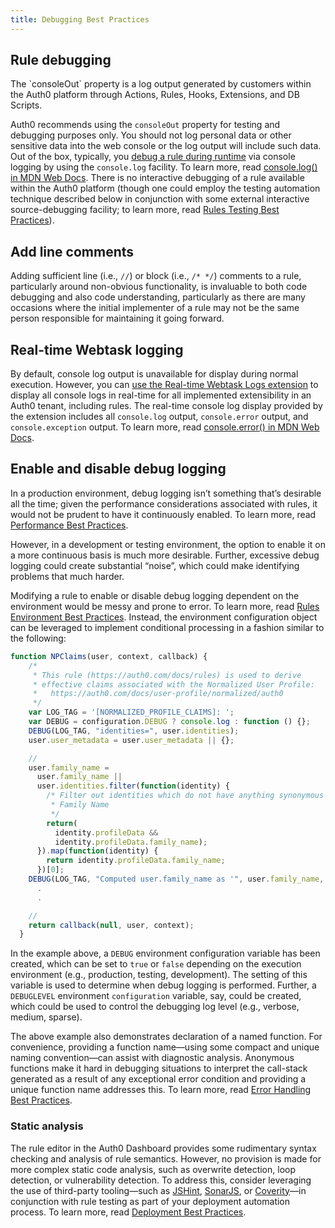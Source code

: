 ```yaml
---
title: Debugging Best Practices
---
```


## Rule debugging

<Warning>
The `consoleOut` property is a log output generated by customers within the Auth0 platform through Actions, Rules, Hooks, Extensions, and DB Scripts. 

Auth0 recommends using the `consoleOut` property for testing and debugging purposes only. You should not log personal data or other sensitive data into the web console or the log output will include such data.
</Warning>
Out of the box, typically, you [debug a rule during runtime](https://auth0.com/docs/customize/rules/debug-rules) via console logging by using the `console.log` facility. To learn more, read [console.log() in MDN Web Docs](https://developer.mozilla.org/en-US/docs/Web/API/Console/log). There is no interactive debugging of a rule available within the Auth0 platform (though one could employ the testing automation technique described below in conjunction with some external interactive source-debugging facility; to learn more, read [Rules Testing Best Practices](https://auth0.com/docs/rules-best-practices/rules-testing-best-practices)).

## Add line comments

Adding sufficient line (i.e., `//`) or block (i.e., `/* */`) comments to a rule, particularly around non-obvious functionality, is invaluable to both code debugging and also code understanding, particularly as there are many occasions where the initial implementer of a rule may not be the same person responsible for maintaining it going forward.

## Real-time Webtask logging

By default, console log output is unavailable for display during normal execution. However, you can [use the Real-time Webtask Logs extension](https://auth0.com/docs/customize/extensions/real-time-webtask-logs) to display all console logs in real-time for all implemented extensibility in an Auth0 tenant, including rules. The real-time console log display provided by the extension includes all `console.log` output, `console.error` output, and `console.exception` output. To learn more, read [console.error() in MDN Web Docs](https://developer.mozilla.org/en-US/docs/Web/API/Console/error).

## Enable and disable debug logging

In a production environment, debug logging isn’t something that’s desirable all the time; given the performance considerations associated with rules, it would not be prudent to have it continuously enabled. To learn more, read [Performance Best Practices](https://auth0.com/docs/troubleshoot/performance-best-practices).

However, in a development or testing environment, the option to enable it on a more continuous basis is much more desirable. Further, excessive debug logging could create substantial “noise”, which could make identifying problems that much harder.

Modifying a rule to enable or disable debug logging dependent on the environment would be messy and prone to error. To learn more, read [Rules Environment Best Practices](https://auth0.com/docs/rules-best-practices/rules-environment-best-practices). Instead, the environment configuration object can be leveraged to implement conditional processing in a fashion similar to the following:

```js
function NPClaims(user, context, callback) {
    /*
     * This rule (https://auth0.com/docs/rules) is used to derive
     * effective claims associated with the Normalized User Profile:
     *   https://auth0.com/docs/user-profile/normalized/auth0
     */
    var LOG_TAG = '[NORMALIZED_PROFILE_CLAIMS]: ';
    var DEBUG = configuration.DEBUG ? console.log : function () {};
    DEBUG(LOG_TAG, "identities=", user.identities);
    user.user_metadata = user.user_metadata || {};

    //
    user.family_name =
      user.family_name ||
      user.identities.filter(function(identity) {
        /* Filter out identities which do not have anything synonymous with
         * Family Name
         */
        return(
          identity.profileData &&
          identity.profileData.family_name);
      }).map(function(identity) {
        return identity.profileData.family_name;
      })[0];
    DEBUG(LOG_TAG, "Computed user.family_name as '", user.family_name, "'");
      .
      .

    //
    return callback(null, user, context);
  }
```

In the example above, a `DEBUG` environment configuration variable has been created, which can be set to `true` or `false` depending on the execution environment (e.g., production, testing, development). The setting of this variable is used to determine when debug logging is performed. Further, a `DEBUGLEVEL` environment `configuration` variable, say, could be created, which could be used to control the debugging log level (e.g., verbose, medium, sparse).

The above example also demonstrates declaration of a named function. For convenience, providing a function name—using some compact and unique naming convention—can assist with diagnostic analysis. Anonymous functions make it hard in debugging situations to interpret the call-stack generated as a result of any exceptional error condition and providing a unique function name addresses this. To learn more, read [Error Handling Best Practices](https://auth0.com/docs/troubleshoot/error-handling-best-practices).

### Static analysis

The rule editor in the <Tooltip tip="Auth0 Dashboard-Auth0's main product to configure your services.">Auth0 Dashboard</Tooltip> provides some rudimentary syntax checking and analysis of rule semantics. However, no provision is made for more complex static code analysis, such as overwrite detection, loop detection, or vulnerability detection. To address this, consider leveraging the use of third-party tooling—such as [JSHint](https://jshint.com/about/), [SonarJS](https://www.sonarsource.com/products/codeanalyzers/sonarjs.html), or [Coverity](https://www.synopsys.com/software-integrity/security-testing/static-analysis-sast.html)—in conjunction with rule testing as part of your deployment automation process. To learn more, read [Deployment Best Practices](https://auth0.com/docs/deploy-monitor/deployment-best-practices).
